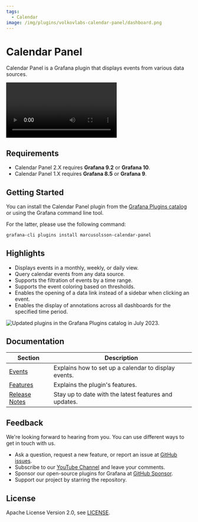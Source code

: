 ```yaml
---
tags:
  - Calendar
image: /img/plugins/volkovlabs-calendar-panel/dashboard.png
---
```



# Calendar Panel

Calendar Panel is a Grafana plugin that displays events from various data sources.

<Video
  src="https://www.youtube.com/embed/iPJ122x0oos"
  title="Display events from JSON API data source."
/>

## Requirements

- Calendar Panel 2.X requires **Grafana 9.2** or **Grafana 10**.
- Calendar Panel 1.X requires **Grafana 8.5** or **Grafana 9**.

## Getting Started

You can install the Calendar Panel plugin from the [Grafana Plugins catalog](https://grafana.com/grafana/plugins/marcusolsson-calendar-panel/) or using the Grafana command line tool.

For the latter, please use the following command:

```bash
grafana-cli plugins install marcusolsson-calendar-panel
```

## Highlights

- Displays events in a monthly, weekly, or daily view.
- Query calendar events from any data source.
- Supports the filtration of events by a time range.
- Supports the event coloring based on thresholds.
- Enables the opening of a data link instead of a sidebar when clicking an event.
- Enables the display of annotations across all dashboards for the specified time period.

<Image
  title="Updated plugins in the Grafana Plugins catalog in July 2023."
  src="/img/plugins/volkovlabs-calendar-panel/dashboard.png"
/>

## Documentation

| Section                  | Description                                           |
| ------------------------ | ----------------------------------------------------- |
| [Events](events)         | Explains how to set up a calendar to display events.  |
| [Features](features)     | Explains the plugin's features.                       |
| [Release Notes](release) | Stay up to date with the latest features and updates. |

## Feedback

We're looking forward to hearing from you. You can use different ways to get in touch with us.

- Ask a question, request a new feature, or report an issue at [GitHub issues](https://github.com/volkovlabs/volkovlabs-calendar-panel/issues/new/choose).
- Subscribe to our [YouTube Channel](https://www.youtube.com/@volkovlabs) and leave your comments.
- Sponsor our open-source plugins for Grafana at [GitHub Sponsor](https://github.com/sponsors/VolkovLabs).
- Support our project by starring the repository.

## License

Apache License Version 2.0, see [LICENSE](https://github.com/volkovlabs/volkovlabs-calendar-panel/blob/main/LICENSE).
